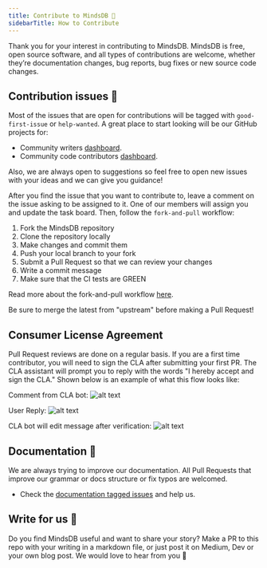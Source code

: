 ```yaml
---
title: Contribute to MindsDB 🐻
sidebarTitle: How to Contribute
---
```


Thank you for your interest in contributing to MindsDB. MindsDB is free, open
source software, and all types of contributions are welcome, whether they’re
documentation changes, bug reports, bug fixes or new source code changes.

## Contribution issues 🔧

Most of the issues that are open for contributions will be tagged with
`good-first-issue` or `help-wanted`. A great place to start looking will be our
GitHub projects for:

- Community writers [dashboard](https://github.com/mindsdb/mindsdb/projects/7).
- Community code contributors
  [dashboard](https://github.com/mindsdb/mindsdb/projects/8).

Also, we are always open to suggestions so feel free to open new issues with
your ideas and we can give you guidance!

After you find the issue that you want to contribute to, leave a comment on the issue asking to be assigned to it. One of our members will assign you and update the task board. 
Then, follow the `fork-and-pull` workflow:

1. Fork the MindsDB repository
2. Clone the repository locally
3. Make changes and commit them
4. Push your local branch to your fork
5. Submit a Pull Request so that we can review your changes
6. Write a commit message
7. Make sure that the CI tests are GREEN

Read more about the fork-and-pull workflow [here](https://gist.github.com/Chaser324/ce0505fbed06b947d962).

<Note>
  Be sure to merge the latest from "upstream" before making a Pull Request!
</Note>

## Consumer License Agreement
Pull Request reviews are done on a regular basis. If you are a first time contributor, you will need to sign the CLA after submitting your first PR. The CLA assistant will prompt you to reply with the words "I hereby accept and sign the CLA." Shown below is an example of what this flow looks like:

Comment from CLA bot:
![alt text](https://imgur.com/uC5bXDg.jpeg)

User Reply:
![alt text](https://imgur.com/LmtzUkq.jpeg)

CLA bot will edit message after verification:
![alt text](https://imgur.com/egiM6IX.jpeg)


## Documentation 📖

We are always trying to improve our documentation. All Pull Requests that
improve our grammar or docs structure or fix typos are welcomed.

- Check the
  [documentation tagged issues](https://github.com/mindsdb/mindsdb/issues?q=is%3Aissue+is%3Aopen+label%3Adocumentation)
  and help us.

## Write for us 📝

Do you find MindsDB useful and want to share your story? Make a PR to this repo
with your writing in a markdown file, or just post it on Medium, Dev or your own
blog post. We would love to hear from you 💚
